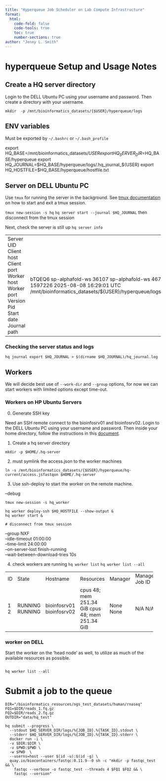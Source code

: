 ```yaml
---
title: "Hyperqueue Job Scheduler on Lab Compute Infrastructure"
format: 
  html:
    code-fold: false
    code-tools: true
    toc: true
    number-sections: true
author: "Jenny L. Smith"
---
```


# hyperqueue Setup and Usage Notes

## Create a HQ server directory

Login to the DELL Ubuntu PC using your username and password. Then create a directory with your username. 

`mkdir  -p /mnt/bioinformatics_datasets/{$USER}/hyperqueue/logs`

## ENV variables 

Must be exported by `~/.bashrc` or `~/.bash_profile`

export HQ_BASE=/mnt/bioinformatics_datasets/${USER}
export HQ_SERVER_DIR=$HQ_BASE/hyperqueue
export HQ_JOURNAL=$HQ_BASE/hyperqueue/logs/.hq_journal_${USER}
export HQ_HOSTFILE=$HQ_BASE/hyperqueue/hostfile.txt

## Server on DELL Ubuntu  PC

Use `tmux` for running the server in the background. See [tmux documentation](https://github.com/tmux/tmux/wiki/Getting-Started) on how to start and exit a tmux session. 

`tmux new-session -s hq`
`hq server start --journal $HQ_JOURNAL`
then disconnect from the tmux session 


Next, check the server is still up
`hq server info`

+--------------+----------------------------------------------+
| Server UID   | bTQEQ6                                       
| Client host  | sp-alphafold-ws                              
| Client port  | 36107                                        
| Worker host  | sp-alphafold-ws                              
| Worker port  | 46789                                        
| Version      | v0.23.0                                      
| Pid          | 1597226                                      
| Start date   | 2025-08-08 16:29:01 UTC                      
| Journal path | /mnt/bioinformatics_datasets/${USER}/hyperqueue/logs/.hq_journal
+--------------+----------------------------------------------+


### Checking the server status and logs

`hq journal export $HQ_JOURNAL > $(dirname $HQ_JOURNAL)/hq_journal.log`

## Workers 

We will decide best use of `--work-dir` and `--group` options, for now we can start workers with limited options except time-out. 

### Workers on HP Ubuntu Servers

0. Generate SSH key 

Need an SSH remote connect to the bioinfosrv01 and bioinfosrv02. Login to the DELL Ubuntu PC using your username and password. Then inside your home directory, follow the instructions in this [document](https://www.digitalocean.com/community/tutorials/how-to-configure-ssh-key-based-authentication-on-a-linux-server).

1. Create a hq server directory

```
mkdir -p $HOME/.hq-server
```

2. must symlink the access.json to the worker machines 

```
ln -s /mnt/bioinformatics_datasets/{$USER}/hyperqueue/hq-current/access.jsfastqon $HOME/.hq-server
```

3. Use ssh-deploy to start the worker on the remote machine.

--debug

```
tmux new-session -s hq_worker

hq worker deploy-ssh $HQ_HOSTFILE --show-output &
hq worker start &

# disconnect from tmux session 
```

--group NXF \
--idle-timeout 01:00:00 \
--time-limit 24:00:00 \
--on-server-lost finish-running \
--wait-between-download-tries 10s

4. check workers are running 
`hq worker list`
`hq worker list --all`

+----+---------+--------------+-------------------------+---------+----------------+
| ID | State   | Hostname     | Resources               | Manager | Manager Job ID |
+----+---------+--------------+-------------------------+---------+----------------+
|  1 | RUNNING | bioinfosrv01 | cpus 48; mem 251.34 GiB | None    | N/A            |
|  2 | RUNNING | bioinfosrv02 | cpus 48; mem 251.34 GiB | None    | N/A            |
+----+---------+--------------+-------------------------+---------+----------------+




### worker on DELL 

Start the worker on the 'head node' as well, to utilize as much of the available resources as possible.

```

hq worker list --all
```

# Submit a job to the queue

```
DIR="/bioinformatics_resources/ngs_test_datasets/human/rnaseq"
FQ1=$DIR/reads_1.fq.gz
FQ2=$DIR/reads_2.fq.gz
OUTDIR="data/hq_test"

hq submit --progress \
  --stdout $HQ_SERVER_DIR/logs/%{JOB_ID}.%{TASK_ID}.stdout \
  --stderr $HQ_SERVER_DIR/logs/%{JOB_ID}.%{TASK_ID}.stderr \
  docker run -i \
  -v $DIR:$DIR \
  -v $PWD:$PWD \
  -w $PWD  \
  --userns=host --user $(id -u):$(id -g) \
  quay.io/biocontainers/fastqc:0.11.9--0 sh -c "mkdir -p fastqc_test && \
    fastqc --verbose -o fastqc_test --threads 4 $FQ1 $FQ2 && \
    fastqc --version"
```